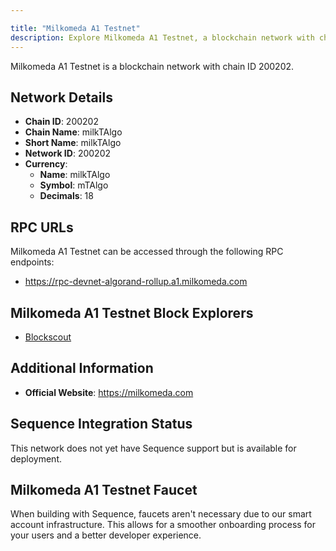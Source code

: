```yaml
---

title: "Milkomeda A1 Testnet"
description: Explore Milkomeda A1 Testnet, a blockchain network with chain ID 200202. Learn about its native currency, milkTAlgo, and how to interact with the network.
---
```




Milkomeda A1 Testnet is a blockchain network with chain ID 200202.

## Network Details

- **Chain ID**: 200202
- **Chain Name**: milkTAlgo
- **Short Name**: milkTAlgo
- **Network ID**: 200202
- **Currency**: 
  - **Name**: milkTAlgo
  - **Symbol**: mTAlgo
  - **Decimals**: 18

## RPC URLs

Milkomeda A1 Testnet can be accessed through the following RPC endpoints:

- https://rpc-devnet-algorand-rollup.a1.milkomeda.com

## Milkomeda A1 Testnet Block Explorers

- [Blockscout](https://explorer-devnet-algorand-rollup.a1.milkomeda.com)

## Additional Information

- **Official Website**: https://milkomeda.com

## Sequence Integration Status

This network does not yet have Sequence support but is available for deployment.

## Milkomeda A1 Testnet Faucet

When building with Sequence, faucets aren't necessary due to our smart account infrastructure. This allows for a smoother onboarding process for your users and a better developer experience.
